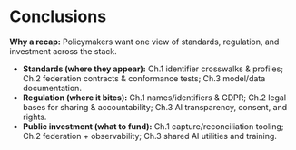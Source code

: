 # Conclusions

**Why a recap:** Policymakers want one view of standards, regulation, and investment across the stack.

- **Standards (where they appear):** Ch.1 identifier crosswalks & profiles; Ch.2 federation contracts & conformance tests; Ch.3 model/data documentation.
- **Regulation (where it bites):** Ch.1 names/identifiers & GDPR; Ch.2 legal bases for sharing & accountability; Ch.3 AI transparency, consent, and rights.
- **Public investment (what to fund):** Ch.1 capture/reconciliation tooling; Ch.2 federation + observability; Ch.3 shared AI utilities and training.
